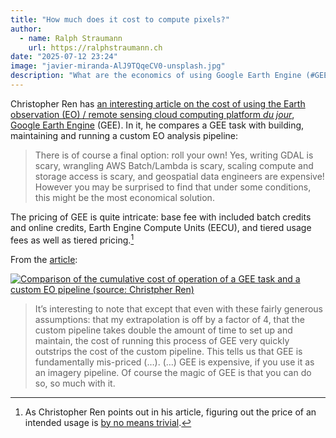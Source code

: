 ```yaml
---
title: "How much does it cost to compute pixels?"
author:
  - name: Ralph Straumann
    url: https://ralphstraumann.ch
date: "2025-07-12 23:24"
image: "javier-miranda-AlJ9TQqeCV0-unsplash.jpg"
description: "What are the economics of using Google Earth Engine (#GEE) for Earth observation vs. a self-operated #EO pipeline? – Christoph Ren analyzes GEE’s pricing structure and finds it mis-priced when used as an imagery pipeline."
---
```


Christopher Ren has [an interesting article on the cost of using the Earth observation (EO) / remote sensing cloud computing platform *du jour*](https://christopherren.substack.com/p/the-economics-of-earth-engine), [Google Earth Engine](https://en.wikipedia.org/wiki/Google_Earth#Google_Earth_Engine) (GEE). In it, he compares a GEE task with building, maintaining and running a custom EO analysis pipeline:

> There is of course a final option: roll your own! Yes, writing GDAL is scary, wrangling AWS Batch/Lambda is scary, scaling compute and storage access is scary, and geospatial data engineers are expensive! However you may be surprised to find that under some conditions, this might be the most economical solution. 

The pricing of GEE is quite intricate: base fee with included batch credits and online credits, Earth Engine Compute Units (EECU), and tiered usage fees as well as tiered pricing.[^price]

From the [article](https://christopherren.substack.com/p/the-economics-of-earth-engine):

[![Comparison of the cumulative cost of operation of a GEE task and a custom EO pipeline (source: Christpher Ren)](gee-vs-eo-pipeline.png "Comparison of the cumulative cost of operation of a GEE task and a custom EO pipeline (source: Christpher Ren)")](https://christopherren.substack.com/p/the-economics-of-earth-engine)

> It's interesting to note that except that even with these fairly generous assumptions: that my extrapolation is off by a factor of 4, that the custom pipeline takes double the amount of time to set up and maintain, the cost of running this process of GEE very quickly outstrips the cost of the custom pipeline. This tells us that GEE is fundamentally mis-priced (...).
> (...)
> GEE is expensive, if you use it as an imagery pipeline. Of course the magic of GEE is that you can do so, so much with it.

[^price]: As Christopher Ren points out in his article, figuring out the price of an intended usage is [by no means trivial](https://github.com/google/Xee/issues/104#issuecomment-1836723072).


